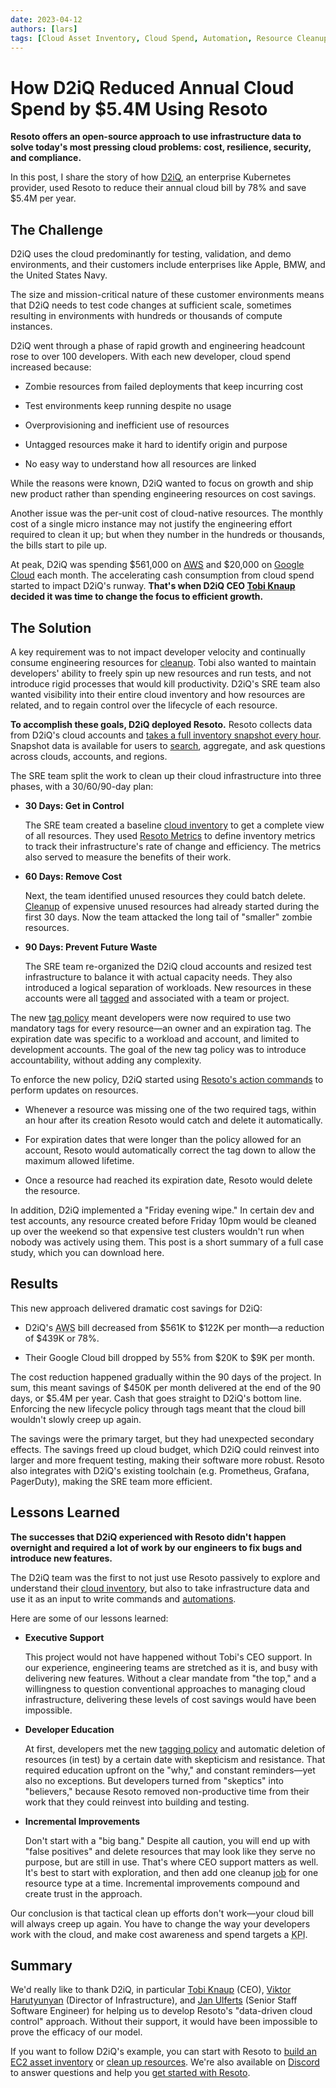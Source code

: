 ```yaml
---
date: 2023-04-12
authors: [lars]
tags: [Cloud Asset Inventory, Cloud Spend, Automation, Resource Cleanup]
---
```


# How D2iQ Reduced Annual Cloud Spend by $5.4M Using Resoto

**Resoto offers an open-source approach to use infrastructure data to solve today's most pressing cloud problems: cost, resilience, security, and compliance.**

In this post, I share the story of how [D2iQ](https://d2iq.com), an enterprise Kubernetes provider, used Resoto to reduce their annual cloud bill by 78% and save $5.4M per year.

<!--truncate-->

## The Challenge

D2iQ uses the cloud predominantly for testing, validation, and demo environments, and their customers include enterprises like Apple, BMW, and the United States Navy.

The size and mission-critical nature of these customer environments means that D2iQ needs to test code changes at sufficient scale, sometimes resulting in environments with hundreds or thousands of compute instances.

D2iQ went through a phase of rapid growth and engineering headcount rose to over 100 developers. With each new developer, cloud spend increased because:

- Zombie resources from failed deployments that keep incurring cost

- Test environments keep running despite no usage

- Overprovisioning and inefficient use of resources

- Untagged resources make it hard to identify origin and purpose

- No easy way to understand how all resources are linked

While the reasons were known, D2iQ wanted to focus on growth and ship new product rather than spending engineering resources on cost savings.

Another issue was the per-unit cost of cloud-native resources. The monthly cost of a single micro instance may not justify the engineering effort required to clean it up; but when they number in the hundreds or thousands, the bills start to pile up.

At peak, D2iQ was spending $561,000 on [<abbr title="Amazon Web Services">AWS</abbr>](https://aws.amazon.com) and $20,000 on [Google Cloud](https://cloud.google.com) each month. The accelerating cash consumption from cloud spend started to impact D2iQ's runway. **That's when D2iQ CEO [Tobi Knaup](https://linkedin.com/in/tobiasknaup) decided it was time to change the focus to efficient growth.**

## The Solution

A key requirement was to not impact developer velocity and continually consume engineering resources for [cleanup](/docs/concepts/resource-management/cleanup). Tobi also wanted to maintain developers' ability to freely spin up new resources and run tests, and not introduce rigid processes that would kill productivity. D2iQ's SRE team also wanted visibility into their entire cloud inventory and how resources are related, and to regain control over the lifecycle of each resource.

**To accomplish these goals, D2iQ deployed Resoto.** Resoto collects data from D2iQ's cloud accounts and [takes a full inventory snapshot every hour](/docs/concepts/cloud-data-sync). Snapshot data is available for users to [search](/docs/how-to-guides/search), aggregate, and ask questions across clouds, accounts, and regions.

The SRE team split the work to clean up their cloud infrastructure into three phases, with a 30/60/90-day plan:

- **30 Days: Get in Control**

  The SRE team created a baseline [cloud inventory](../cloud-asset-inventory/index.mdx) to get a complete view of all resources. They used [Resoto Metrics](/docs/reference/components/metrics) to define inventory metrics to track their infrastructure's rate of change and efficiency. The metrics also served to measure the benefits of their work.

- **60 Days: Remove Cost**

  Next, the team identified unused resources they could batch delete. [Cleanup](/docs/concepts/resource-management/cleanup) of expensive unused resources had already started during the first 30 days. Now the team attacked the long tail of "smaller" zombie resources.

- **90 Days: Prevent Future Waste**

  The SRE team re-organized the D2iQ cloud accounts and resized test infrastructure to balance it with actual capacity needs. They also introduced a logical separation of workloads. New resources in these accounts were all [tagged](/docs/concepts/resource-management/tagging) and associated with a team or project.

The new [tag policy](../effective-cloud-management-tagging-policies/index.mdx) meant developers were now required to use two mandatory tags for every resource—an owner and an expiration tag. The expiration date was specific to a workload and account, and limited to development accounts. The goal of the new tag policy was to introduce accountability, without adding any complexity.

To enforce the new policy, D2iQ started using [Resoto's action commands](/docs/reference/cli/action-commands) to perform updates on resources.

- Whenever a resource was missing one of the two required tags, within an hour after its creation Resoto would catch and delete it automatically.

- For expiration dates that were longer than the policy allowed for an account, Resoto would automatically correct the tag down to allow the maximum allowed lifetime.

- Once a resource had reached its expiration date, Resoto would delete the resource.

In addition, D2iQ implemented a "Friday evening wipe." In certain dev and test accounts, any resource created before Friday 10pm would be cleaned up over the weekend so that expensive test clusters wouldn't run when nobody was actively using them. This post is a short summary of a full case study, which you can download here.

## Results

This new approach delivered dramatic cost savings for D2iQ:

- D2iQ's <abbr title="Amazon Web Services">AWS</abbr> bill decreased from $561K to $122K per month—a reduction of $439K or 78%.

- Their Google Cloud bill dropped by 55% from $20K to $9K per month.

The cost reduction happened gradually within the 90 days of the project. In sum, this meant savings of $450K per month delivered at the end of the 90 days, or $5.4M per year. Cash that goes straight to D2iQ's bottom line. Enforcing the new lifecycle policy through tags meant that the cloud bill wouldn't slowly creep up again.

The savings were the primary target, but they had unexpected secondary effects. The savings freed up cloud budget, which D2iQ could reinvest into larger and more frequent testing, making their software more robust. Resoto also integrates with D2iQ's existing toolchain (e.g. Prometheus, Grafana, PagerDuty), making the SRE team more efficient.

## Lessons Learned

**The successes that D2iQ experienced with Resoto didn't happen overnight and required a lot of work by our engineers to fix bugs and introduce new features.**

The D2iQ team was the first to not just use Resoto passively to explore and understand their [cloud inventory](../cloud-asset-inventory/index.mdx), but also to take infrastructure data and use it as an input to write commands and [automations](/docs/concepts/automation).

Here are some of our lessons learned:

- **Executive Support**

  This project would not have happened without Tobi's CEO support. In our experience, engineering teams are stretched as it is, and busy with delivering new features. Without a clear mandate from "the top," and a willingness to question conventional approaches to managing cloud infrastructure, delivering these levels of cost savings would have been impossible.

- **Developer Education**

  At first, developers met the new [tagging policy](../effective-cloud-management-tagging-policies/index.mdx) and automatic deletion of resources (in test) by a certain date with skepticism and resistance. That required education upfront on the "why," and constant reminders—yet also no exceptions. But developers turned from "skeptics" into "believers," because Resoto removed non-productive time from their work that they could reinvest into building and testing.

- **Incremental Improvements**

  Don't start with a "big bang." Despite all caution, you will end up with "false positives" and delete resources that may look like they serve no purpose, but are still in use. That's where CEO support matters as well. It's best to start with exploration, and then add one cleanup [job](/docs/concepts/automation#jobs) for one resource type at a time. Incremental improvements compound and create trust in the approach.

Our conclusion is that tactical clean up efforts don't work—your cloud bill will always creep up again. You have to change the way your developers work with the cloud, and make cost awareness and spend targets a <abbr title="key performance indicator">KPI</abbr>.

## Summary

We'd really like to thank D2iQ, in particular [Tobi Knaup](https://linkedin.com/in/tobiasknaup) (CEO), [Viktor Harutyunyan](https://linkedin.com/in/victorharutyunyan) (Director of Infrastructure), and [Jan Ulferts](https://linkedin.com/in/jan-ulferts-05175883) (Senior Staff Software Engineer) for helping us to develop Resoto's "data-driven cloud control" approach. Without their support, it would have been impossible to prove the efficacy of our model.

If you want to follow D2iQ's example, you can start with Resoto to [build an EC2 asset inventory](../building-an-ec2-asset-inventory/index.mdx) or [clean up resources](/docs/how-to-guides/cleanup). We're also available on [Discord](https://discord.gg/someengineering) to answer questions and help you [get started with Resoto](/docs/getting-started).
